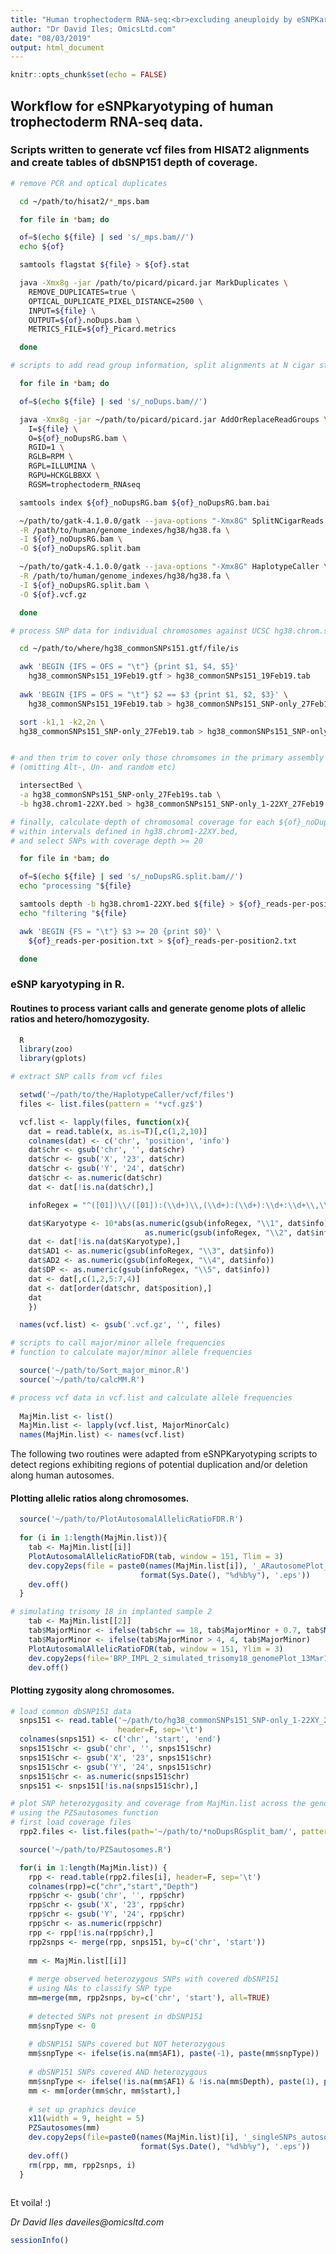 ```yaml
---
title: "Human trophectoderm RNA-seq:<br>excluding aneuploidy by eSNPKaryotyping analysis"
author: "Dr David Iles; OmicsLtd.com"
date: "08/03/2019"
output: html_document
---
```


```r
knitr::opts_chunk$set(echo = FALSE)
```

## Workflow for eSNPkaryotyping of human trophectoderm RNA-seq data.

### Scripts written to generate vcf files from HISAT2 alignments and create tables of dbSNP151 depth of coverage.

```bash
# remove PCR and optical duplicates

  cd ~/path/to/hisat2/*_mps.bam

  for file in *bam; do 

  of=$(echo ${file} | sed 's/_mps.bam//')
  echo ${of} 

  samtools flagstat ${file} > ${of}.stat

  java -Xmx8g -jar /path/to/picard/picard.jar MarkDuplicates \
    REMOVE_DUPLICATES=true \
    OPTICAL_DUPLICATE_PIXEL_DISTANCE=2500 \
    INPUT=${file} \
    OUTPUT=${of}.noDups.bam \
    METRICS_FILE=${of}_Picard.metrics

  done

# scripts to add read group information, split alignments at N cigar strings and call variants

  for file in *bam; do

  of=$(echo ${file} | sed 's/_noDups.bam//')

  java -Xmx8g -jar ~/path/to/picard/picard.jar AddOrReplaceReadGroups \
    I=${file} \
    O=${of}_noDupsRG.bam \
    RGID=1 \
    RGLB=RPM \
    RGPL=ILLUMINA \
    RGPU=HCKGLBBXX \
    RGSM=trophectoderm_RNAseq

  samtools index ${of}_noDupsRG.bam ${of}_noDupsRG.bam.bai

  ~/path/to/gatk-4.1.0.0/gatk --java-options "-Xmx8G" SplitNCigarReads \
  -R /path/to/human/genome_indexes/hg38/hg38.fa \
  -I ${of}_noDupsRG.bam \
  -O ${of}_noDupsRG.split.bam

  ~/path/to/gatk-4.1.0.0/gatk --java-options "-Xmx8G" HaplotypeCaller \
  -R /path/to/human/genome_indexes/hg38/hg38.fa \
  -I ${of}_noDupsRG.split.bam \
  -O ${of}.vcf.gz

  done

# process SNP data for individual chromosomes against UCSC hg38.chrom.sizes

  cd ~/path/to/where/hg38_commonSNPs151.gtf/file/is

  awk 'BEGIN {IFS = OFS = "\t"} {print $1, $4, $5}' 
    hg38_commonSNPs151_19Feb19.gtf > hg38_commonSNPs151_19Feb19.tab
  
  awk 'BEGIN {IFS = OFS = "\t"} $2 == $3 {print $1, $2, $3}' \
    hg38_commonSNPs151_19Feb19.tab > hg38_commonSNPs151_SNP-only_27Feb19.tab

  sort -k1,1 -k2,2n \
  hg38_commonSNPs151_SNP-only_27Feb19.tab > hg38_commonSNPs151_SNP-only_27Feb19s.tab


# and then trim to cover only those chromsomes in the primary assembly 
# (omitting Alt-, Un- and random etc)

  intersectBed \
  -a hg38_commonSNPs151_SNP-only_27Feb19s.tab \
  -b hg38.chrom1-22XY.bed > hg38_commonSNPs151_SNP-only_1-22XY_27Feb19.tab

# finally, calculate depth of chromosomal coverage for each ${of}_noDupsRG.split.bam 
# within intervals defined in hg38.chrom1-22XY.bed,
# and select SNPs with coverage depth >= 20

  for file in *bam; do

  of=$(echo ${file} | sed 's/_noDupsRG.split.bam//')
  echo "processing "${file}

  samtools depth -b hg38.chrom1-22XY.bed ${file} > ${of}_reads-per-position.txt
  echo "filtering "${file}

  awk 'BEGIN {FS = "\t"} $3 >= 20 {print $0}' \
    ${of}_reads-per-position.txt > ${of}_reads-per-position2.txt

  done

```

### eSNP karyotyping in R.

#### Routines to process variant calls and generate genome plots of allelic ratios and hetero/homozygosity.

```r
  R
  library(zoo)
  library(gplots)

# extract SNP calls from vcf files

  setwd('~/path/to/the/HaplotypeCaller/vcf/files')
  files <- list.files(pattern = '*vcf.gz$')

  vcf.list <- lapply(files, function(x){
    dat = read.table(x, as.is=T)[,c(1,2,10)]
    colnames(dat) <- c('chr', 'position', 'info')
    dat$chr <- gsub('chr', '', dat$chr)
    dat$chr <- gsub('X', '23', dat$chr)
    dat$chr <- gsub('Y', '24', dat$chr)
    dat$chr <- as.numeric(dat$chr)
    dat <- dat[!is.na(dat$chr),]

    infoRegex = "^([01])\\/([01]):(\\d+)\\,(\\d+):(\\d+):\\d+:\\d+\\,\\d+\\,\\d+$"

    dat$Karyotype <- 10*abs(as.numeric(gsub(infoRegex, "\\1", dat$info)) - 
                              as.numeric(gsub(infoRegex, "\\2", dat$info)))
    dat <- dat[!is.na(dat$Karyotype),]
    dat$AD1 <- as.numeric(gsub(infoRegex, "\\3", dat$info))
    dat$AD2 <- as.numeric(gsub(infoRegex, "\\4", dat$info))
    dat$DP <- as.numeric(gsub(infoRegex, "\\5", dat$info))
    dat <- dat[,c(1,2,5:7,4)]
    dat <- dat[order(dat$chr, dat$position),]
    dat
    })

  names(vcf.list) <- gsub('.vcf.gz', '', files)

# scripts to call major/minor allele frequencies
# function to calculate major/minor allele frequencies

  source('~/path/to/Sort_major_minor.R')
  source('~/path/to/calcMM.R')

# process vcf data in vcf.list and calculate allele frequencies
  
  MajMin.list <- list()
  MajMin.list <- lapply(vcf.list, MajorMinorCalc)
  names(MajMin.list) <- names(vcf.list)
```
The following two routines were adapted from eSNPKaryotyping scripts to detect regions exhibiting regions of potential duplication and/or deletion along human autosomes.

#### Plotting allelic ratios along chromosomes.

```r
  source('~/path/to/PlotAutosomalAllelicRatioFDR.R')
  
  for (i in 1:length(MajMin.list)){
    tab <- MajMin.list[[i]]
    PlotAutosomalAllelicRatioFDR(tab, window = 151, Tlim = 3)
    dev.copy2eps(file = paste0(names(MajMin.list[i]), '_ARautosomePlot_', 
                             format(Sys.Date(), "%d%b%y"), '.eps'))
    dev.off()
  }

# simulating trisomy 18 in implanted sample 2
    tab <- MajMin.list[[2]]
    tab$MajorMinor <- ifelse(tab$chr == 18, tab$MajorMinor + 0.7, tab$MajorMinor)
    tab$MajorMinor <- ifelse(tab$MajorMinor > 4, 4, tab$MajorMinor)
    PlotAutosomalAllelicRatioFDR(tab, window = 151, Ylim = 3)
    dev.copy2eps(file='BRP_IMPL_2_simulated_trisomy18_genomePlot_13Mar19.eps')
    dev.off()

```
#### Plotting zygosity along chromosomes.

```r
# load common dbSNP151 data
  snps151 <- read.table('~/path/to/hg38_commonSNPs151_SNP-only_1-22XY_27Feb19.tab', 
                        header=F, sep='\t')
  colnames(snps151) <- c('chr', 'start', 'end')
  snps151$chr <- gsub('chr', '', snps151$chr)
  snps151$chr <- gsub('X', '23', snps151$chr)
  snps151$chr <- gsub('Y', '24', snps151$chr)
  snps151$chr <- as.numeric(snps151$chr)
  snps151 <- snps151[!is.na(snps151$chr),]

# plot SNP heterozygosity and coverage from MajMin.list across the genome 
# using the PZSautosomes function
# first load coverage files
  rpp2.files <- list.files(path='~/path/to/*noDupsRGsplit_bam/', pattern='*2.txt')

  source('~/path/to/PZSautosomes.R')

  for(i in 1:length(MajMin.list)) {
    rpp <- read.table(rpp2.files[i], header=F, sep='\t')
    colnames(rpp)=c("chr","start","Depth")
    rpp$chr <- gsub('chr', '', rpp$chr)
    rpp$chr <- gsub('X', '23', rpp$chr)
    rpp$chr <- gsub('Y', '24', rpp$chr)
    rpp$chr <- as.numeric(rpp$chr)
    rpp <- rpp[!is.na(rpp$chr),]
    rpp2snps <- merge(rpp, snps151, by=c('chr', 'start'))
    
    mm <- MajMin.list[[i]]
    
    # merge observed heterozygous SNPs with covered dbSNP151
    # using NAs to classify SNP type
    mm=merge(mm, rpp2snps, by=c('chr', 'start'), all=TRUE)
    
    # detected SNPs not present in dbSNP151
    mm$snpType <- 0
    
    # dbSNP151 SNPs covered but NOT heterozygous
    mm$snpType <- ifelse(is.na(mm$AF1), paste(-1), paste(mm$snpType))
    
    # dbSNP151 SNPs covered AND heterozygous
    mm$snpType <- ifelse(!is.na(mm$AF1) & !is.na(mm$Depth), paste(1), paste(mm$snpType))
    mm <- mm[order(mm$chr, mm$start),]
    
    # set up graphics device 
    x11(width = 9, height = 5)
    PZSautosomes(mm)
    dev.copy2eps(file=paste0(names(MajMin.list)[i], '_singleSNPs_autosomePlot_', 
                             format(Sys.Date(), "%d%b%y"), '.eps'))
    dev.off()
    rm(rpp, mm, rpp2snps, i)
  }
  
```
Et voila! :)

*Dr David Iles*
*daveiles@omicsltd.com*

```r
sessionInfo()
```